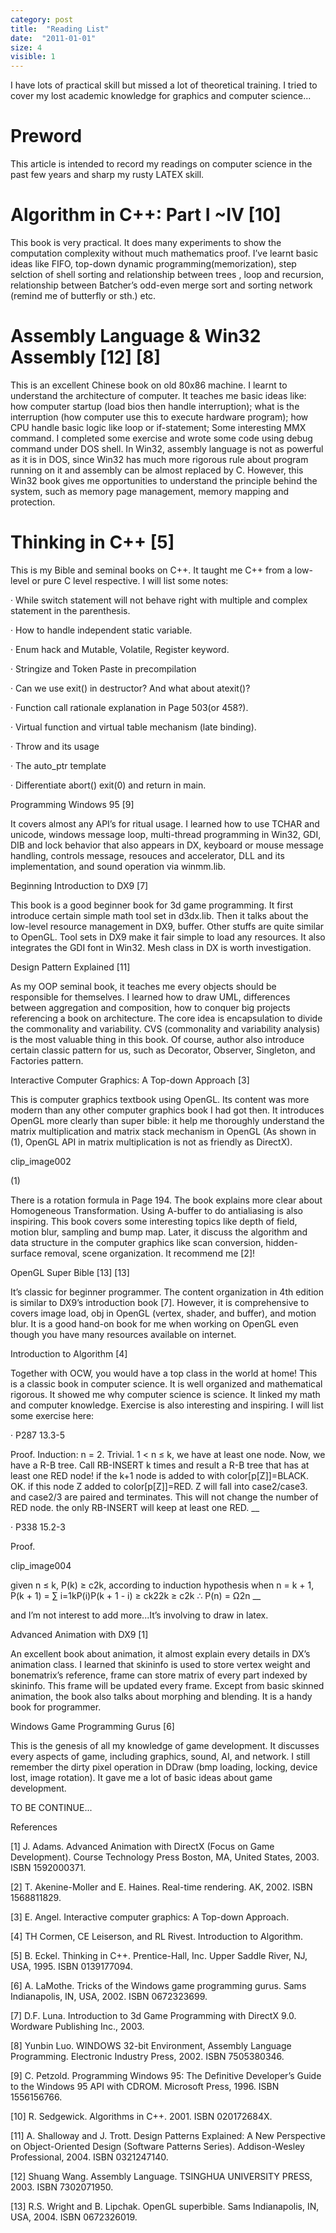 ```yaml
---
category: post
title:  "Reading List"
date:  "2011-01-01"
size: 4
visible: 1
---
```


I have lots of practical skill but missed a lot of theoretical training. I tried to cover my lost academic knowledge for graphics and computer science...

# Preword
This article is intended to record my readings on computer science in the past few years and sharp my rusty LATEX skill.

# Algorithm in C++: Part I ~IV [10]

This book is very practical. It does many experiments to show the computation complexity without much mathematics proof. I’ve learnt basic ideas like FIFO, top-down dynamic programming(memorization), step selction of shell sorting and relationship between trees , loop and recursion, relationship between Batcher’s odd-even merge sort and sorting network (remind me of butterfly or sth.) etc.

# Assembly Language & Win32 Assembly [12] [8]

This is an excellent Chinese book on old 80x86 machine. I learnt to understand the architecture of computer. It teaches me basic ideas like: how computer startup (load bios then handle interruption); what is the interruption (how computer use this to execute hardware program); how CPU handle basic logic like loop or if-statement; Some interesting MMX command. I completed some exercise and wrote some code using debug command under DOS shell. In Win32, assembly language is not as powerful as it is in DOS, since Win32 has much more rigorous rule about program running on it and assembly can be almost replaced by C. However, this Win32 book gives me opportunities to understand the principle behind the system, such as memory page management, memory mapping and protection.

# Thinking in C++ [5]

This is my Bible and seminal books on C++. It taught me C++ from a low-level or pure C level respective. I will list some notes:

· While switch statement will not behave right with multiple and complex statement in the parenthesis.

· How to handle independent static variable.

· Enum hack and Mutable, Volatile, Register keyword.

· Stringize and Token Paste in precompilation

· Can we use exit() in destructor? And what about atexit()?

· Function call rationale explanation in Page 503(or 458?).

· Virtual function and virtual table mechanism (late binding).

· Throw and its usage

· The auto_ptr template

· Differentiate abort() exit(0) and return in main.

Programming Windows 95 [9]

It covers almost any API’s for ritual usage. I learned how to use TCHAR and unicode, windows message loop, multi-thread programming in Win32, GDI, DIB and lock behavior that also appears in DX, keyboard or mouse message handling, controls message, resouces and accelerator, DLL and its implementation, and sound operation via winmm.lib.

Beginning Introduction to DX9 [7]

This book is a good beginner book for 3d game programming. It first introduce certain simple math tool set in d3dx.lib. Then it talks about the low-level resource management in DX9, buffer. Other stuffs are quite similar to OpenGL. Tool sets in DX9 make it fair simple to load any resources. It also integrates the GDI font in Win32. Mesh class in DX is worth investigation.

Design Pattern Explained [11]

As my OOP seminal book, it teaches me every objects should be responsible for themselves. I learned how to draw UML, differences between aggregation and composition, how to conquer big projects referencing a book on architecture. The core idea is encapsulation to divide the commonality and variability. CVS (commonality and variability analysis) is the most valuable thing in this book. Of course, author also introduce certain classic pattern for us, such as Decorator, Observer, Singleton, and Factories pattern.

Interactive Computer Graphics: A Top-down Approach [3]

This is computer graphics textbook using OpenGL. Its content was more modern than any other computer graphics book I had got then. It introduces OpenGL more clearly than super bible: it help me thoroughly understand the matrix multiplication and matrix stack mechanism in OpenGL (As shown in (1), OpenGL API in matrix multiplication is not as friendly as DirectX).

clip_image002
	

(1)

There is a rotation formula in Page 194. The book explains more clear about Homogeneous Transformation. Using A-buffer to do antialiasing is also inspiring. This book covers some interesting topics like depth of field, motion blur, sampling and bump map. Later, it discuss the algorithm and data structure in the computer graphics like scan conversion, hidden-surface removal, scene organization. It recommend me [2]!

OpenGL Super Bible [13] [13]

It’s classic for beginner programmer. The content organization in 4th edition is similar to DX9’s introduction book [7]. However, it is comprehensive to covers image load, obj in OpenGL (vertex, shader, and buffer), and motion blur. It is a good hand-on book for me when working on OpenGL even though you have many resources available on internet.

Introduction to Algorithm [4]

Together with OCW, you would have a top class in the world at home! This is a classic book in computer science. It is well organized and mathematical rigorous. It showed me why computer science is science. It linked my math and computer knowledge. Exercise is also interesting and inspiring. I will list some exercise here:

· P287 13.3-5

Proof. Induction: n = 2. Trivial.
1 < n ≤ k, we have at least one node.
Now, we have a R-B tree. Call RB-INSERT k times and result a R-B tree that has at least one RED node!
if the k+1 node is added to with color[p[Z]]=BLACK. OK.
if this node Z added to color[p[Z]]=RED.
Z will fall into case2/case3. and case2/3 are paired and terminates. This will not change the number of RED node.
the only RB-INSERT will keep at least one RED. __

· P338 15.2-3

Proof.

clip_image004

given n ≤ k, P(k) ≥ c2k, according to induction hypothesis
when n = k + 1, P(k + 1) = ∑ i=1kP(i)P(k + 1 - i) ≥ ck22k ≥ c2k
∴ P(n) = Ω2n __

and I’m not interest to add more...It’s involving to draw in latex.

Advanced Animation with DX9 [1]

An excellent book about animation, it almost explain every details in DX’s animation class. I learned that skininfo is used to store vertex weight and bonematrix’s reference, frame can store matrix of every part indexed by skininfo. This frame will be updated every frame. Except from basic skinned animation, the book also talks about morphing and blending. It is a handy book for programmer.

Windows Game Programming Gurus [6]

This is the genesis of all my knowledge of game development. It discusses every aspects of game, including graphics, sound, AI, and network. I still remember the dirty pixel operation in DDraw (bmp loading, locking, device lost, image rotation). It gave me a lot of basic ideas about game development.

TO BE CONTINUE...

References

[1]    J. Adams. Advanced Animation with DirectX (Focus on Game Development). Course Technology Press Boston, MA, United States, 2003. ISBN 1592000371.

[2]    T. Akenine-Moller and E. Haines. Real-time rendering. AK, 2002. ISBN 1568811829.

[3]    E. Angel. Interactive computer graphics: A Top-down Approach.

[4]    TH Cormen, CE Leiserson, and RL Rivest. Introduction to Algorithm.

[5]    B. Eckel. Thinking in C++. Prentice-Hall, Inc. Upper Saddle River, NJ, USA, 1995. ISBN 0139177094.

[6]    A. LaMothe. Tricks of the Windows game programming gurus. Sams Indianapolis, IN, USA, 2002. ISBN 0672323699.

[7]    D.F. Luna. Introduction to 3d Game Programming with DirectX 9.0. Wordware Publishing Inc., 2003.

[8]    Yunbin Luo. WINDOWS 32-bit Environment, Assembly Language Programming. Electronic Industry Press, 2002. ISBN 7505380346.

[9]    C. Petzold. Programming Windows 95: The Definitive Developer’s Guide to the Windows 95 API with CDROM. Microsoft Press, 1996. ISBN 1556156766.

[10]    R. Sedgewick. Algorithms in C++. 2001. ISBN 020172684X.

[11]    A. Shalloway and J. Trott. Design Patterns Explained: A New Perspective on Object-Oriented Design (Software Patterns Series). Addison-Wesley Professional, 2004. ISBN 0321247140.

[12]    Shuang Wang. Assembly Language. TSINGHUA UNIVERSITY PRESS, 2003. ISBN 7302071950.

[13]    R.S. Wright and B. Lipchak. OpenGL superbible. Sams Indianapolis, IN, USA, 2004. ISBN 0672326019.


